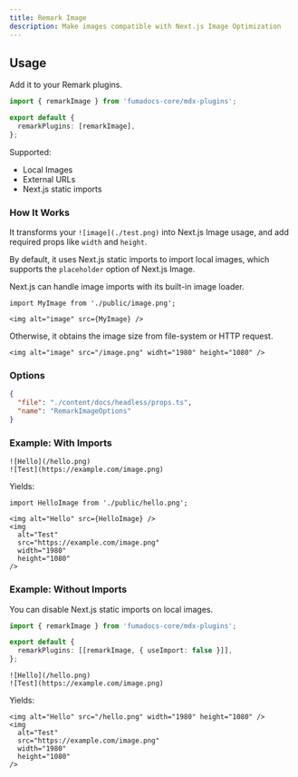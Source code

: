 ```yaml
---
title: Remark Image
description: Make images compatible with Next.js Image Optimization
---
```


## Usage

Add it to your Remark plugins.

```ts
import { remarkImage } from 'fumadocs-core/mdx-plugins';

export default {
  remarkPlugins: [remarkImage],
};
```

Supported:

- Local Images
- External URLs
- Next.js static imports

### How It Works

It transforms your `![image](./test.png)` into Next.js Image usage, and add required props like `width` and `height`.

By default, it uses Next.js static imports to import local images, which supports the `placeholder` option of Next.js Image.

Next.js can handle image imports with its built-in image loader.

```mdx
import MyImage from './public/image.png';

<img alt="image" src={MyImage} />
```

Otherwise, it obtains the image size from file-system or HTTP request.

```mdx
<img alt="image" src="/image.png" widht="1980" height="1080" />
```

### Options

```json doc-gen:typescript
{
  "file": "./content/docs/headless/props.ts",
  "name": "RemarkImageOptions"
}
```

### Example: With Imports

```mdx
![Hello](/hello.png)
![Test](https://example.com/image.png)
```

Yields:

```mdx
import HelloImage from './public/hello.png';

<img alt="Hello" src={HelloImage} />
<img
  alt="Test"
  src="https://example.com/image.png"
  width="1980"
  height="1080"
/>
```

### Example: Without Imports

You can disable Next.js static imports on local images.

```ts
import { remarkImage } from 'fumadocs-core/mdx-plugins';

export default {
  remarkPlugins: [[remarkImage, { useImport: false }]],
};
```

```mdx
![Hello](/hello.png)
![Test](https://example.com/image.png)
```

Yields:

```mdx
<img alt="Hello" src="/hello.png" width="1980" height="1080" />
<img
  alt="Test"
  src="https://example.com/image.png"
  width="1980"
  height="1080"
/>
```

